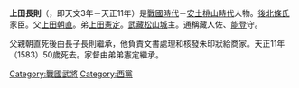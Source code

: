{{multiple issues
|
{{Expand|time=2010-11-12T18:59:48+00:00}}
{{Expert|time=2010-11-12T18:59:48+00:00}}
{{Unreferenced|time=2010-11-12T18:59:48+00:00}}
}}
{{Japanese|japanese=上田 長則|kana=うえだ ながのり|romaji=Ueda Naganori}}
'''上田長則'''（{{bd|1534年||1583年|catIdx=Ueda Naganori}}，即天文3年－天正11年）是[[战国时代_(日本)|戰國時代]]－[[安土桃山時代|安土桃山時代]]人物。[[後北條氏|後北條氏]]家臣。父[[上田朝直|上田朝直]]。弟[[上田憲定|上田憲定]]。[[武藏|武藏]][[松山城|松山城]]主。通稱藏人佐、[[能登|能登]]守。

父親朝直死後由長子長則繼承，他負責文書處理和核發朱印狀給商家。天正11年（1583）50歲死去。家督由弟弟憲定繼承。

{{DEFAULTSORT:Ueda Naganori}}
[[Category:戰國武將|Category:戰國武將]]
[[Category:西黨|Category:西黨]]